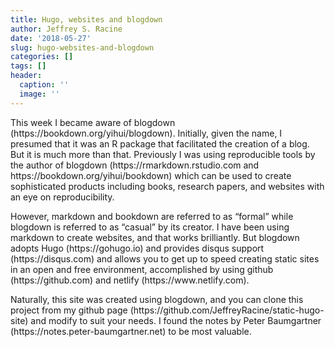 ```yaml
---
title: Hugo, websites and blogdown
author: Jeffrey S. Racine
date: '2018-05-27'
slug: hugo-websites-and-blogdown
categories: []
tags: []
header:
  caption: ''
  image: ''
---
```


This week I became aware of blogdown (https://bookdown.org/yihui/blogdown). Initially, given the name, I presumed that it was an R package that facilitated the creation of a blog. But it is much more than that. Previously I was using reproducible tools by the author of blogdown (https://rmarkdown.rstudio.com and https://bookdown.org/yihui/bookdown) which can be used to create sophisticated products including books, research papers, and websites with an eye on reproducibility.

However, markdown and bookdown are referred to as "formal" while blogdown is referred to as "casual" by its creator. I have been using markdown to create websites, and that works brilliantly. But blogdown adopts Hugo (https://gohugo.io) and provides disqus support (https://disqus.com) and allows you to get up to speed creating static sites in an open and free environment, accomplished by using github (https://github.com) and netlify (https://www.netlify.com).

Naturally, this site was created using blogdown, and you can clone this project from my github page (https://github.com/JeffreyRacine/static-hugo-site) and modify to suit your needs. I found the notes by Peter Baumgartner (https://notes.peter-baumgartner.net) to be most valuable.